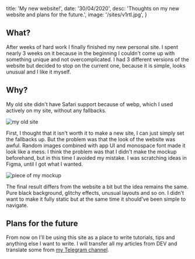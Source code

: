 
  title: 'My new website!',
  date: '30/04/2020',
  desc: 'Thoughts on my new website and plans for the future.',
  image: '/sites/v1rtl.jpg',
}

<Meta meta={meta} />

## What?

After weeks of hard work I finally finished my new personal site.
I spent nearly 3 weeks on it because in the beginning I couldn't come up with something unique and not overcomplicated.
I had 3 different versions of the website but decided to stop on the current one, because it is simple, looks unusual and I like it myself.

## Why?

My old site didn't have Safari support because of webp, which I used actively on my site, without any fallbacks.

![my old site](/blog/old_site.jpg)

First, I thought that it isn't worth it to make a new site, I can just simply set the fallbacks up.
But the problem was that the look of the website was awful.
Random images combined with app UI and monospace font made it look like a mess.
I think the problem was that I didn't make the mockup beforehand, but in this time I avoided my mistake.
I was scratching ideas in Figma, until I got what I wanted.

![piece of my mockup](/blog/mockup.jpg)

The final result differs from the website a bit but the idea remains the same.
Pure black background, glitchy effects, unusual layouts and so on.
I didn't want to make it fully static but at the same time it should've been simple to navigate.

## Plans for the future

From now on I'll be using this site as a place to write tutorials, tips and anything else I want to write.
I will transfer all my articles from DEV and translate some from [my Telegram channel](https://t.me/we_use_js).
